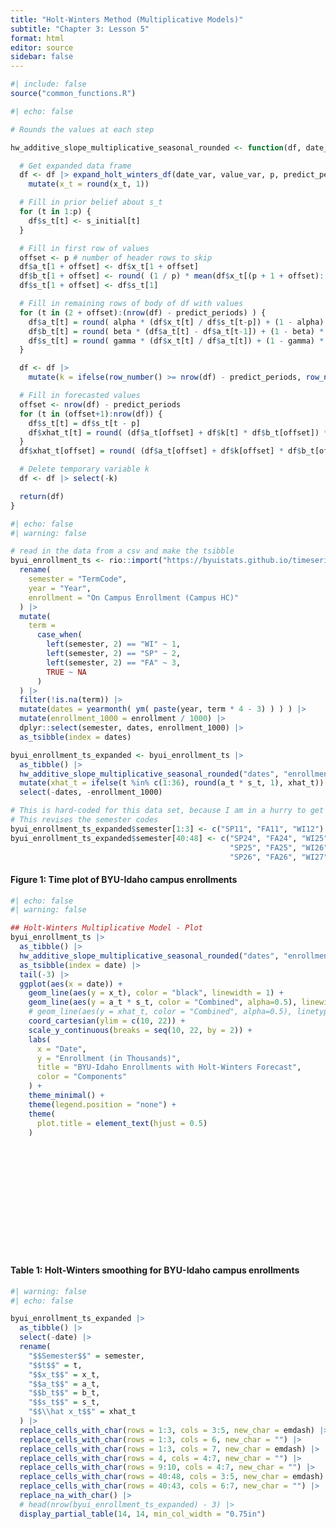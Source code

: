 ```yaml
---
title: "Holt-Winters Method (Multiplicative Models)"
subtitle: "Chapter 3: Lesson 5"
format: html
editor: source
sidebar: false
---
```


```r
#| include: false
source("common_functions.R")
```

```{=html}
<script type="text/javascript">
 function showhide(id) {
    var e = document.getElementById(id);
    e.style.display = (e.style.display == 'block') ? 'none' : 'block';
 }
 
 function openTab(evt, tabName) {
    var i, tabcontent, tablinks;
    tabcontent = document.getElementsByClassName("tabcontent");
    for (i = 0; i < tabcontent.length; i++) {
        tabcontent[i].style.display = "none";
    }
    tablinks = document.getElementsByClassName("tablinks");
    for (i = 0; i < tablinks.length; i++) {
        tablinks[i].className = tablinks[i].className.replace(" active", "");
    }
    document.getElementById(tabName).style.display = "block";
    evt.currentTarget.className += " active";
 }    
</script>
```

```r
#| echo: false

# Rounds the values at each step

hw_additive_slope_multiplicative_seasonal_rounded <- function(df, date_var, value_var, p = 12, predict_periods = 18, alpha = 0.2, beta = 0.2, gamma = 0.2, s_initial = rep(1,p)) {

  # Get expanded data frame
  df <- df |> expand_holt_winters_df(date_var, value_var, p, predict_periods) |>
    mutate(x_t = round(x_t, 1))

  # Fill in prior belief about s_t
  for (t in 1:p) {
    df$s_t[t] <- s_initial[t]
  }

  # Fill in first row of values
  offset <- p # number of header rows to skip
  df$a_t[1 + offset] <- df$x_t[1 + offset]
  df$b_t[1 + offset] <- round( (1 / p) * mean(df$x_t[(p + 1 + offset):(2 * p + offset)] - df$x_t[(1 + offset):(p + offset)]), 3)
  df$s_t[1 + offset] <- df$s_t[1]

  # Fill in remaining rows of body of df with values
  for (t in (2 + offset):(nrow(df) - predict_periods) ) {
    df$a_t[t] = round( alpha * (df$x_t[t] / df$s_t[t-p]) + (1 - alpha) * (df$a_t[t-1] + df$b_t[t-1]), 1)
    df$b_t[t] = round( beta * (df$a_t[t] - df$a_t[t-1]) + (1 - beta) * df$b_t[t-1], 3)
    df$s_t[t] = round( gamma * (df$x_t[t] / df$a_t[t]) + (1 - gamma) * df$s_t[t-p], 2)
  }

  df <- df |>
    mutate(k = ifelse(row_number() >= nrow(df) - predict_periods, row_number() - (nrow(df) - predict_periods), NA))

  # Fill in forecasted values
  offset <- nrow(df) - predict_periods
  for (t in (offset+1):nrow(df)) {
    df$s_t[t] = df$s_t[t - p]
    df$xhat_t[t] = round( (df$a_t[offset] + df$k[t] * df$b_t[offset]) * df$s_t[t - p], 1)
  }
  df$xhat_t[offset] = round( (df$a_t[offset] + df$k[offset] * df$b_t[offset]) * df$s_t[offset], 1) #### NOTE THIS ISSUE!!!

  # Delete temporary variable k
  df <- df |> select(-k)

  return(df)
}
```

```r
#| echo: false
#| warning: false

# read in the data from a csv and make the tsibble
byui_enrollment_ts <- rio::import("https://byuistats.github.io/timeseries/data/byui_enrollment_2012.csv") |>
  rename(
    semester = "TermCode",
    year = "Year",
    enrollment = "On Campus Enrollment (Campus HC)"
  ) |>
  mutate(
    term = 
      case_when(
        left(semester, 2) == "WI" ~ 1,
        left(semester, 2) == "SP" ~ 2,
        left(semester, 2) == "FA" ~ 3,
        TRUE ~ NA
      )
  ) |>
  filter(!is.na(term)) |>
  mutate(dates = yearmonth( ym( paste(year, term * 4 - 3) ) ) ) |>
  mutate(enrollment_1000 = enrollment / 1000) |>
  dplyr::select(semester, dates, enrollment_1000) |>
  as_tsibble(index = dates) 

byui_enrollment_ts_expanded <- byui_enrollment_ts |>
  as_tibble() |>
  hw_additive_slope_multiplicative_seasonal_rounded("dates", "enrollment_1000", p = 3, predict_periods = 9) |>
  mutate(xhat_t = ifelse(t %in% c(1:36), round(a_t * s_t, 1), xhat_t)) |>
  select(-dates, -enrollment_1000)

# This is hard-coded for this data set, because I am in a hurry to get done.
# This revises the semester codes
byui_enrollment_ts_expanded$semester[1:3] <- c("SP11", "FA11", "WI12")
byui_enrollment_ts_expanded$semester[40:48] <- c("SP24", "FA24", "WI25",
                                                 "SP25", "FA25", "WI26",
                                                 "SP26", "FA26", "WI27")
```


#### Figure 1: Time plot of BYU-Idaho campus enrollments


```r
#| echo: false
#| warning: false

## Holt-Winters Multiplicative Model - Plot
byui_enrollment_ts |> 
  as_tibble() |>
  hw_additive_slope_multiplicative_seasonal_rounded("dates", "enrollment_1000", p = 3, predict_periods = 9) |>
  as_tsibble(index = date) |>
  tail(-3) |>
  ggplot(aes(x = date)) +
    geom_line(aes(y = x_t), color = "black", linewidth = 1) +
    geom_line(aes(y = a_t * s_t, color = "Combined", alpha=0.5), linewidth = 1) +
    # geom_line(aes(y = xhat_t, color = "Combined", alpha=0.5), linetype = "dashed", linewidth = 1) +
    coord_cartesian(ylim = c(10, 22)) +
    scale_y_continuous(breaks = seq(10, 22, by = 2)) +
    labs(
      x = "Date",
      y = "Enrollment (in Thousands)",
      title = "BYU-Idaho Enrollments with Holt-Winters Forecast",
      color = "Components"
    ) +
    theme_minimal() +
    theme(legend.position = "none") +
    theme(
      plot.title = element_text(hjust = 0.5)
    )
```

$\ $
<br>
<br>
<br>
<br>
<br>
<br>
<br>
<br>
<br>
<br>

#### Table 1: Holt-Winters smoothing for BYU-Idaho campus enrollments

```r
#| warning: false
#| echo: false

byui_enrollment_ts_expanded |>
  as_tibble() |>
  select(-date) |>
  rename(
    "$$Semester$$" = semester,
    "$$t$$" = t,
    "$$x_t$$" = x_t,
    "$$a_t$$" = a_t,
    "$$b_t$$" = b_t,
    "$$s_t$$" = s_t,
    "$$\\hat x_t$$" = xhat_t
  ) |>
  replace_cells_with_char(rows = 1:3, cols = 3:5, new_char = emdash) |>
  replace_cells_with_char(rows = 1:3, cols = 6, new_char = "") |>
  replace_cells_with_char(rows = 1:3, cols = 7, new_char = emdash) |>
  replace_cells_with_char(rows = 4, cols = 4:7, new_char = "") |>
  replace_cells_with_char(rows = 9:10, cols = 4:7, new_char = "") |>
  replace_cells_with_char(rows = 40:48, cols = 3:5, new_char = emdash) |>
  replace_cells_with_char(rows = 40:43, cols = 6:7, new_char = "") |>
  replace_na_with_char() |>
  # head(nrow(byui_enrollment_ts_expanded) - 3) |>
  display_partial_table(14, 14, min_col_width = "0.75in")
```
